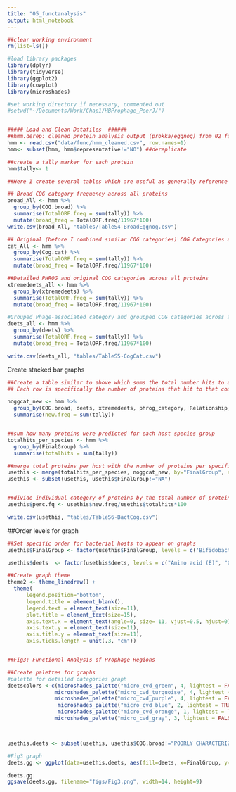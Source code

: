 ```yaml
---
title: "05_functanalysis"
output: html_notebook
---
```

```r
##clear working environment
rm(list=ls())

#load library packages
library(dplyr)
library(tidyverse)
library(ggplot2)
library(cowplot)
library(microshades)


```

```r
#set working directory if necessary, commented out 
#setwd("~/Documents/Work/Chap1/HBProphage_PeerJ/")


##### Load and Clean Datafiles  ######
##hmm.derep: cleaned protein analysis output (prokka/eggnog) from 02_functionalcleaning.rmd, not dereplicated but will immediately subset to remove non representative phage.
hmm <- read.csv("data/func/hmm_cleaned.csv", row.names=1)
hmm<- subset(hmm, hmm$representative!="NO") ##dereplicate 
```


```r

##create a tally marker for each protein
hmm$tally<- 1

##Here I create several tables which are useful as generally reference for hit frequency (without considering specific bacterial hosts). They sum up the number of proteins that hit to each category (ex: Phage-associated, Metabolism, etc) within a column (ex: COG.broad), and determine the frequency that proteins hit to those categories (sum / total proteins).

## Broad COG category frequency across all proteins
broad_All <- hmm %>%
  group_by(COG.broad) %>%
  summarise(TotalORF.freq = sum(tally)) %>%
  mutate(broad_freq = TotalORF.freq/11967*100)
write.csv(broad_All, "tables/TableS4-BroadEggnog.csv")

## Original (before I combined similar COG categories) COG Categories across all proteins
cat_All <- hmm %>%
  group_by(Cog.cat) %>%
  summarise(TotalORF.freq = sum(tally)) %>%
  mutate(broad_freq = TotalORF.freq/11967*100)

##Detailed PHROG and original COG categories across all proteins
xtremedeets_all <- hmm %>%
  group_by(xtremedeets) %>%
  summarise(TotalORF.freq = sum(tally)) %>%
  mutate(broad_freq = TotalORF.freq/11967*100)

#Grouped Phage-associated category and groupped COG categories across all proteins
deets_all <- hmm %>%
  group_by(deets) %>%
  summarise(TotalORF.freq = sum(tally)) %>%
  mutate(broad_freq = TotalORF.freq/11967*100)

write.csv(deets_all, "tables/TableS5-CogCat.csv")

```

Create stacked bar graphs 
```r

##Create a table similar to above which sums the total number hits to a specific category for each bacterial species. 
## Each row is specifically the number of proteins that hit to that combination of COG.broad/deets/xtremedeets/phrog_Category/relationship/phylotype/FinalGroup/phylotype, so if you want to know how many Bartonella apis proteins were classified as metabolism broadly by COG, you'd need to subset for both COG.broad==METABOLISM & FinalGroup==Bartonella apis. The new.fq or perc.fq values from all individual rows that hit to both these strings would then be added up to give you the total number of proteins / frequency of hits.

noggcat_new <- hmm %>%
  group_by(COG.broad, deets, xtremedeets, phrog_category, Relationship, Phylotype, FinalGroup) %>%
  summarise(new.freq = sum(tally))


##sum how many proteins were predicted for each host species group
totalhits_per_species <- hmm %>%
  group_by(FinalGroup) %>%
  summarise(totalhits = sum(tally))

##merge total proteins per host with the number of proteins per specific classification categories
usethis <- merge(totalhits_per_species, noggcat_new, by="FinalGroup", all=TRUE)
usethis <- subset(usethis, usethis$FinalGroup!="NA")


##divide individual category of proteins by the total number of proteins analyzed for that bacterial host.
usethis$perc.fq <- usethis$new.freq/usethis$totalhits*100

write.csv(usethis, "tables/TableS6-BactCog.csv")
```

##Order levels for graph
```r

##Set specific order for bacterial hosts to appear on graphs
usethis$FinalGroup <- factor(usethis$FinalGroup, levels = c('Bifidobacterium asteroides', 'Bifidobacterium coryneforme', 'Bifidobacterium indicum', 'Lactobacillus mellifer', 'Lactobacillus mellis', 'Lactobacillus apis', 'Lactobacillus helsingborgensis', 'Lactobacillus kimbladii', 'Lactobacillus kullabergensis', 'Lactobacillus melliventris', 'Lactobacillus kunkeei', 'Frischella perrara', 'Bombella apis', 'Snodgrassella alvi', 'Bombella sp.', 'Bartonella apis', 'Gilliamella apis', 'Gilliamella apicola', 'Melissococcus plutonius', 'Paenibacillus larvae'),ordered = TRUE)

usethis$deets  <- factor(usethis$deets, levels = c("Amino acid (E)", "Carbohydrate (G)", "Coenzyme (H)", "Energy (C)", "Inorganic ion (P)", "Lipid (I)", "Nucleotide (F)", "Secondary metabolite (Q)", "Defense (V)", "Information processing (ALBY)", "Membrane (MW)", "Signaling (DTNZU)", "Translation (JO)", "Transcription (K)", "Phage moron, auxiliary metabolic gene and host takeover", "Phage-associated", "Unknown (S, No Hits)"))
```




```r

##Create graph theme
theme2 <- theme_linedraw() +
  theme(
      legend.position="bottom", 
      legend.title = element_blank(),
      legend.text = element_text(size=11),
      plot.title = element_text(size=15),
      axis.text.x = element_text(angle=0, size= 11, vjust=0.5, hjust=0),
      axis.text.y = element_text(size=11),
      axis.title.y = element_text(size=11),
      axis.ticks.length = unit(.3, "cm"))


##Fig3: Functional Analysis of Prophage Regions

##Create palettes for graphs
#palette for detailed categories graph
deetscolors <-c(microshades_palette("micro_cvd_green", 4, lightest = FALSE), #metabolism
               microshades_palette("micro_cvd_turquoise", 4, lightest = FALSE), #metab 
               microshades_palette("micro_cvd_purple", 4, lightest = FALSE), # cellular
                microshades_palette("micro_cvd_blue", 2, lightest = TRUE), ##info
                microshades_palette("micro_cvd_orange", 1, lightest = TRUE), ##phage
               microshades_palette("micro_cvd_gray", 3, lightest = FALSE)) ##unknown



usethis.deets <- subset(usethis, usethis$COG.broad!="POORLY CHARACTERIZED" ) ##remove unknown hits for visual ease

#Fig3 graph
deets.gg <- ggplot(data=usethis.deets, aes(fill=deets, x=FinalGroup, y=perc.fq)) + geom_bar(stat="identity") + theme2 + ggtitle("Functional Analysis of Prophages") + coord_flip() + xlab("Bacterial Host") +ylab("Percent of Prophage Total Genes") +theme(legend.position="bottom", legend.title = element_blank()) + scale_fill_manual(values = deetscolors) 

deets.gg
ggsave(deets.gg, filename="figs/Fig3.png", width=14, height=9)

```

